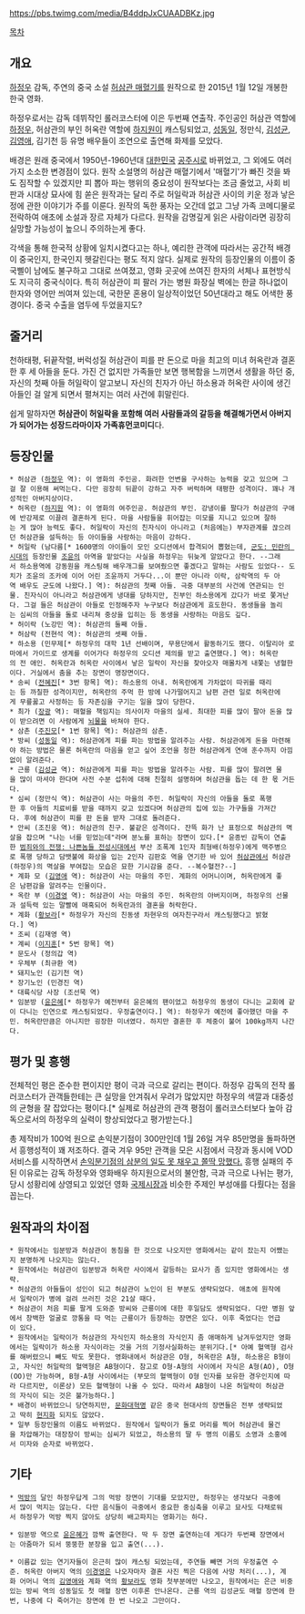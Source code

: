 https://pbs.twimg.com/media/B4ddpJxCUAADBKz.jpg

[[목차]]
== 개요 ==
[[하정우]] 감독, 주연의 중국 소설 [[허삼관 매혈기]]를 원작으로 한 2015년 1월 12일 개봉한 한국 영화. 

하정우로서는 감독 데뷔작인 롤러코스터에 이은 두번째 연출작. 주인공인 허삼관 역할에 [[하정우]], 허삼관의 부인 허옥란 역할에 [[하지원]]이 캐스팅되었고, [[성동일]], 정만식, [[김성균]], [[김영애]], 김기천 등 유명 배우들이 조연으로 출연해 화제를 모았다. 

배경은 원래 중국에서 1950년-1960년대 [[대한민국]] [[공주]]시로 바뀌었고, 그 외에도 여러가지 소소한 변경점이 있다. 원작 소설명의 허삼관 매혈기에서 '매혈기'가 빠진 것을 봐도 짐작할 수 있겠지만 피 뽑아 파는 행위의 중요성이 원작보다는 조금 줄었고, 사회 비판과 시대상 묘사에 힘 쏟은 원작과는 달리 주로 허일락과 허삼관 사이의 키운 정과 낳은 정에 관한 이야기가 주를 이룬다. 원작의 독한 풍자는 오간데 없고 그냥 가족 코메디물로 전락하여 애초에 소설과 장르 자체가 다르다. 원작을 감명깊게 읽은 사람이라면 굉장히 실망할 가능성이 높으니 주의하는게 좋다.

각색을 통해 한국적 상황에 일치시켰다고는 하나, 예리한 관객에 따라서는 공간적 배경이 중국인지, 한국인지 헷갈린다는 평도 적지 않다. 실제로 원작의 등장인물의 이름이 중국삘이 남에도 불구하고 그대로 쓰여졌고, 영화 곳곳에 쓰여진 한자의 서체나 표현방식도 지극히 중국식이다. 특히 허삼관이 피 팔러 가는 병원 화장실 벽에는 한글 하나없이 한자와 영어만 씌여져 있는데, 국한문 혼용이 일상적이었던 50년대라고 해도 어색한 풍경이다. 중국 수출을 염두에 두었을지도?

== 줄거리 ==
천하태평, 뒤끝작렬, 버럭성질 허삼관이 피를 판 돈으로 마을 최고의 미녀 허옥란과 결혼한 후 세 아들을 둔다. 가진 건 없지만 가족들만 보면 행복함을 느끼면서 생활을 하던 중, 자신의 첫째 아들 허일락이 알고보니 자신의 친자가 아닌 하소용과 허옥란 사이에 생긴 아들인 걸 알게 되면서 펼쳐지는 여러 사건에 휘말린다.

쉽게 말하자면 '''허삼관이 허일락을 포함해 여러 사람들과의 갈등을 해결해가면서 아버지가 되어가는 성장드라마이자 가족휴먼코미디'''다.

== 등장인물 ==
 * 허삼관 ([[하정우]] 역): 이 영화의 주인공. 화려한 언변을 구사하는 능력을 갖고 있으며 그걸 잘 이용해 써먹는다. 다만 굉장히 뒤끝이 강하고 자주 버럭하며 태평한 성격이다. 꽤나 개성적인 아버지상이다.
 * 허옥란 ([[하지원]] 역): 이 영화의 여주인공. 허삼관의 부인. 강냉이를 팔다가 허삼관의 구애에 반강제로 이끌려 결혼하게 된다. 마을 사람들을 휘어잡는 미모를 지니고 있으며 잘하는 게 많아 능력도 좋다. 허일락이 자신의 친자식이 아니라고 (처음에는) 부자관계를 끊으려던 허삼관을 설득하는 등 아이들을 사랑하는 마음이 강하다. 
 * 허일락 (남다름[* 1600명의 아이들이 모인 오디션에서 합격되어 뽑혔는데, [[군도: 민란의 시대]]의 등장인물 [[조윤]]의 아역을 맡았다는 사실을 하정우는 뒤늦게 알았다고 한다. --그래서 하소용역에 강동원을 캐스팅해 배우개그를 보여줬으면 좋겠다고 말하는 사람도 있었다-- 도치가 조윤의 조카에 이어 어린 조윤까지 거두다...이 뿐만 아니라 이락, 삼락역의 두 아역 배우도 군도에 나왔다.] 역): 허삼관의 첫째 아들. 극중 대부분의 사건에 연관되는 인물. 친자식이 아니라고 허삼관에게 냉대를 당하지만, 친부인 하소용에게 갔다가 바로 쫓겨난다. 그걸 들은 허삼관이 아들로 인정해주자 누구보다 허삼관에게 효도한다. 동생들을 놀리는 심씨의 아들을 돌로 내리쳐 중상을 입히는 등 동생을 사랑하는 마음도 깊다.
 * 허이락 (노강민 역): 허삼관의 둘째 아들.
 * 허삼락 (전현석 역): 허삼관의 셋째 아들.
 * 하소용 (민무제[* 하정우의 대학 1년 선배이며, 무용단에서 활동하기도 했다. 이탈리아 로마에서 가이드로 생계를 이어가다 하정우의 오디션 제의를 받고 출연했다.] 역): 허옥란의 전 애인. 허옥란과 허옥란 사이에서 낳은 일락이 자신을 찾아오자 매몰차게 내쫓는 냉혈한이다. 거실에서 춤을 추는 장면이 명장면이다. 
 * 송씨 ([[전혜진]][* 3번 항목] 역): 하소용의 아내. 허옥란에게 가차없이 따귀를 때리는 등 까칠한 성격이지만, 허옥란의 주먹 한 방에 나가떨어지고 남편 관련 일로 허옥란에게 무릎꿇고 사정하는 등 자존심을 구기는 일을 많이 당한다.
 * 최가 ([[장광]] 역): 매혈을 책임지는 의사이자 마을의 실세. 최대한 피를 많이 팔아 돈을 많이 받으려면 이 사람에게 [[뇌물]]을 바쳐야 한다.
 * 삼촌 ([[주진모]][* 1번 항목] 역): 허삼관의 삼촌.
 * 방씨 ([[성동일]] 역): 허삼관에게 피를 파는 방법을 알려주는 사람. 허삼관에게 돈을 마련해야 하는 방법은 물론 허옥란의 마음을 얻고 싶어 조언을 청한 허삼관에게 연애 훈수까지 아낌없이 알려준다.
 * 근룡 ([[김성균]] 역): 허삼관에게 피를 파는 방법을 알려주는 사람. 피를 많이 팔려면 물을 많이 마셔야 한다며 사전 수분 섭취에 대해 친절히 설명하며 허삼관을 돕는 데 한 몫 거든다.
 * 심씨 (정만식 역): 허삼관이 사는 마을의 주민. 허일락이 자신의 아들을 돌로 폭행한 후 아들의 치료비를 받을 때까지 갖고 있겠다며 허삼관의 집에 있는 가구들을 가져간다. 후에 허삼관이 피를 판 돈을 받자 그대로 돌려준다.
 * 안씨 (조진웅 역): 허삼관의 친구. 불같은 성격이다. 잔뜩 화가 난 표정으로 허삼관의 멱살을 잡으며 "나는 너를 믿었는데"라며 분노를 표하는 장면이 있다.[* 윤종빈 감독이 연출한 [[범죄와의 전쟁: 나쁜놈들 전성시대]]에서 부산 조폭계 1인자 최형배(하정우)에게 맥주병으로 폭행 당하고 담뱃불에 화상을 입는 2인자 김판호 역을 연기한 바 있어 [[허삼관]]에서 허삼관(하정우)의 멱살을 부여잡는 모습은 묘한 기시감을 준다. --복수혈전?--]
 * 계화 모 ([[김영애]] 역): 허삼관이 사는 마을의 주민. 계화의 어머니이며, 허옥란에게 좋은 남편감을 알려주는 인물이다.
 * 옥란 부 ([[이경영]] 역): 허삼관이 사는 마을의 주민. 허옥란의 아버지이며, 하정우의 선물과 설득력 있는 말빨에 매혹되어 허옥란과의 결혼을 허락한다. 
 * 계화 ([[황보라]][* 하정우가 자신의 친동생 차현우의 여자친구라서 캐스팅했다고 밝혔다.] 역)
 * 조씨 (김재영 역)
 * 계씨 ([[이지훈]][* 5번 항목] 역)
 * 문도사 (정의갑 역)
 * 우체부 (최규환 역)
 * 돼지노인 (김기천 역)
 * 장기노인 (민경진 역)
 * 대륙식당 사장 (조선묵 역)
 * 임분방 ([[윤은혜]][* 하정우가 예전부터 윤은혜의 팬이었고 하정우의 동생이 다니는 교회에 같이 다니는 인연으로 캐스팅되었다. 우정출연이다.] 역): 하정우가 예전에 좋아했던 마을 주민. 허옥란만큼은 아니지만 굉장한 미녀였다. 하지만 결혼한 후 체중이 불어 100kg까지 나간다. 

== 평가 및 흥행 ==
전체적인 평은 준수한 편이지만 평이 극과 극으로 갈리는 편이다. 하정우 감독의 전작 롤러코스터가 관객들한테는 큰 실망을 안겨줘서 우려가 많았지만 하정우의 색깔과 대중성의 균형을 잘 잡았다는 평이다.[* 실제로 허삼관의 관객 평점이 롤러코스터보다 높아 감독으로서의 하정우의 실력이 향상되었다고 평가받는다.]

총 제작비가 100억 원으로 손익분기점이 300만인데 1월 26일 겨우 85만명을 돌파하면서 흥행성적이 꽤 저조하다. 결국 겨우 95만 관객을 모은 시점에서 극장과 동시에 VOD서비스를 시작하면서 [http://news.naver.com/main/read.nhn?mode=LSD&mid=sec&sid1=101&oid=015&aid=0003249532 손익분기점의 삼분의 일도 못 채우고 쫄딱 망했다.] 흥행 실패의 주된 이유로는 감독 하정우와 영화배우 하지원으로서의 불안함, 극과 극으로 나뉘는 평가, 당시 성황리에 상영되고 있었던 영화 [[국제시장]]과 비슷한 주제인 부성애를 다뤘다는 점을 꼽는다.

== 원작과의 차이점 ==
 * 원작에서는 임분방과 허삼관이 동침을 한 것으로 나오지만 영화에서는 같이 잤는지 어쨌는지 분명하게 나오지는 않는다.
 * 원작에서는 허삼관이 임분방과 허옥란 사이에서 갈등하는 묘사가 좀 있지만 영화에서는 생략.
 * 허삼관의 아들들이 성인이 되고 허삼관이 노인이 된 부분도 생략되었다. 애초에 원작에서 일락이가 병에 걸려 쓰러진 것은 21살 때다.
 * 허삼관이 처음 피를 팔게 도와준 방씨와 근룡이에 대한 후일담도 생략되었다. 다만 병원 앞에서 창백한 얼굴로 깡통을 따 먹는 근룡이가 등장하는 장면은 있다. 이후 죽었다는 언급이 있다.
 * 원작에서는 일락이가 허삼관의 자식인지 하소용의 자식인지 좀 애매하게 남겨두었지만 영화에서는 일락이가 하소용 자식이라는 것을 거의 기정사실화하는 분위기다.[* 아예 혈액형 검사를 해버렸으니 빼도 박도 못한다. 영화내에서 허삼관은 O형, 허옥란은 A형, 하소용은 B형이고, 자식인 허일락의 혈액형은 AB형이다. 참고로 O형-A형의 사이에서 자식은 A형(AO), O형(OO)만 가능하며, B형-A형 사이에서는 (부모의 혈액형이 O형 인자를 보유한 경우인지에 따라 다르지만, 이론상) 모든 혈액형이 나올 수 있다. 따라서 AB형이 나온 허일락이 허삼관의 자식이 되는 것은 불가능하다.]    
 * 배경이 바뀌었으니 당연하지만, [[문화대혁명]] 같은 중국 현대사의 장면들은 전부 생략되었고 딱히 [[현지화]] 되지도 않았다. 
 * 일부 등장인물의 이름도 바뀌었다. 원작에서 일락이가 돌로 머리를 찍어 허삼관네 물건을 차압해가는 대장장이 방씨는 심씨가 되었고, 하소용의 딸 두 명의 이름도 소영과 소홍에서 미자와 순자로 바뀌었다.

== 기타 ==
 * [[먹방]]의 달인 하정우답게 그의 먹방 장면이 기대를 모았지만, 하정우는 생각보다 극중에서 많이 먹지는 않는다. 다만 음식들이 극중에서 중요한 중심축을 이루고 묘사도 다채로워서 하정우가 먹방 찍지 않아도 상당히 배고파지는 영화기는 하다.

 * 임분방 역으로 [[윤은혜]]가 깜짝 출연한다. 딱 두 장면 출연하는데 게다가 두번째 장면에서는 아줌마가 되서 뚱뚱한 분장을 입고 출연(...).

 * 이름값 있는 연기자들이 은근히 많이 캐스팅 되었는데, 주연들 빼면 거의 우정출연 수준. 허옥란 아버지 역의 [[이경영]]은 나오자마자 결혼 사진 찍은 다음에 사망 처리(...), 계화 어머니 역의 [[김영애]]와 계화 역의 [[황보라]]도 영화 첫부분에만 나오고, 원작에서는 은근 비중있는 방씨 역의 성동일도 첫 매혈 장면 이후론 안나온다. 근룡 역의 김성균도 매혈 장면에 한번, 나중에 다 죽어가는 장면에 한 번 나오고 그만이다.  

